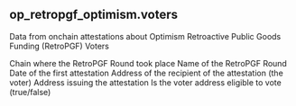 ## op_retropgf_optimism.voters 
Data from onchain attestations about Optimism Retroactive Public Goods Funding (RetroPGF) Voters

<ParamField path="blockchain">
Chain where the RetroPGF Round took place
</ParamField>
<ParamField path="round_name">
Name of the RetroPGF Round
</ParamField>
<ParamField path="block_date">
Date of the first attestation
</ParamField>
<ParamField path="voter">
Address of the recipient of the attestation (the voter)
</ParamField>
<ParamField path="issuer">
Address issuing the attestation
</ParamField>
<ParamField path="can_vote">
Is the voter address eligible to vote (true/false)
</ParamField>
